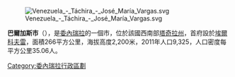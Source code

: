 [[Image:Venezuela_-_Táchira_-_José_María_Vargas.svg|right]]

'''巴爾加斯市'''（{{lang-es|Municipio Vargas}}），是[[委內瑞拉|委內瑞拉]]的一個市，位於該國西南部[[塔奇拉州|塔奇拉州]]，首府設於[[埃爾科夫雷|埃爾科夫雷]]，面積266平方公里，海拔高度2,200米，2011年人口9,325，人口密度每平方公里35.06人。

{{Venezuela-geo-stub}}
[[Category:委內瑞拉行政區劃|Category:委內瑞拉行政區劃]]